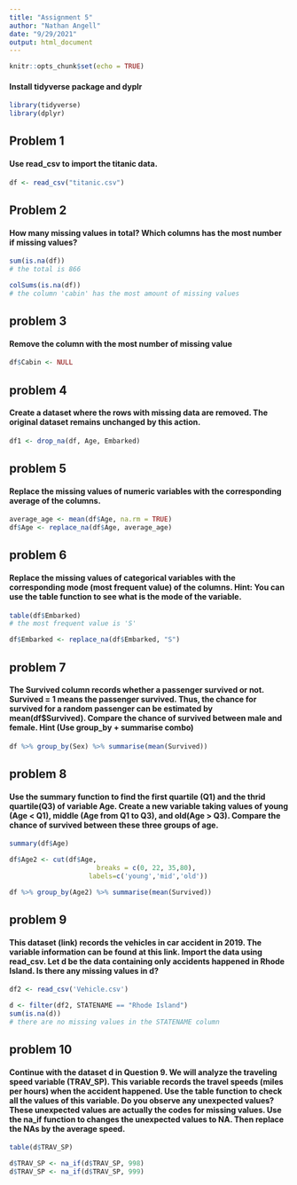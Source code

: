 ```yaml
---
title: "Assignment 5"
author: "Nathan Angell"
date: "9/29/2021"
output: html_document
---
```


```r
knitr::opts_chunk$set(echo = TRUE)
```

#### Install tidyverse package and dyplr
```r
library(tidyverse)
library(dplyr)
```

## Problem 1 
#### Use read_csv to import the titanic data.

```r
df <- read_csv("titanic.csv")
```

## Problem 2
#### How many missing values in total? Which columns has the most number if missing values?
```r
sum(is.na(df))
# the total is 866

colSums(is.na(df))
# the column 'cabin' has the most amount of missing values
```

## problem 3
#### Remove the column with the most number of missing value
```r
df$Cabin <- NULL
```

## problem 4
#### Create a dataset where the rows with missing data are removed. The original dataset remains unchanged by this action.
```r
df1 <- drop_na(df, Age, Embarked)
```

## problem 5
#### Replace the missing values of numeric variables with the corresponding average of the columns.
```r
average_age <- mean(df$Age, na.rm = TRUE)
df$Age <- replace_na(df$Age, average_age)
```

## problem 6
#### Replace the missing values of categorical variables with the corresponding mode (most frequent value) of the columns. Hint: You can use the table function to see what is the mode of the variable.
```r
table(df$Embarked)
# the most frequent value is 'S'

df$Embarked <- replace_na(df$Embarked, "S")
```

## problem 7
#### The Survived column records whether a passenger survived or not. Survived = 1 means the passenger survived. Thus, the chance for survived for a random passenger can be estimated by mean(df$Survived). Compare the chance of survived between male and female. Hint (Use group_by + summarise combo)
```r
df %>% group_by(Sex) %>% summarise(mean(Survived))
```

## problem 8
#### Use the summary function to find the first quartile (Q1) and the thrid quartile(Q3) of variable Age. Create a new variable taking values of young (Age < Q1), middle (Age from Q1 to Q3), and old(Age > Q3). Compare the chance of survived between these three groups of age.
```r
summary(df$Age)

df$Age2 <- cut(df$Age, 
                      breaks = c(0, 22, 35,80), 
                    labels=c('young','mid','old'))

df %>% group_by(Age2) %>% summarise(mean(Survived))
```

## problem 9
#### This dataset (link) records the vehicles in car accident in 2019. The variable information can be found at this link. Import the data using read_csv. Let d be the data containing only accidents happened in Rhode Island. Is there any missing values in d?
```r
df2 <- read_csv('Vehicle.csv')

d <- filter(df2, STATENAME == "Rhode Island")
sum(is.na(d))
# there are no missing values in the STATENAME column
```

## problem 10
#### Continue with the dataset d in Question 9. We will analyze the traveling speed variable (TRAV_SP). This variable records the travel speeds (miles per hours) when the accident happened. Use the table function to check all the values of this variable. Do you observe any unexpected values? These unexpected values are actually the codes for missing values. Use the na_if function to changes the unexpected values to NA. Then replace the NAs by the average speed.
```r
table(d$TRAV_SP)

d$TRAV_SP <- na_if(d$TRAV_SP, 998)
d$TRAV_SP <- na_if(d$TRAV_SP, 999)
```













